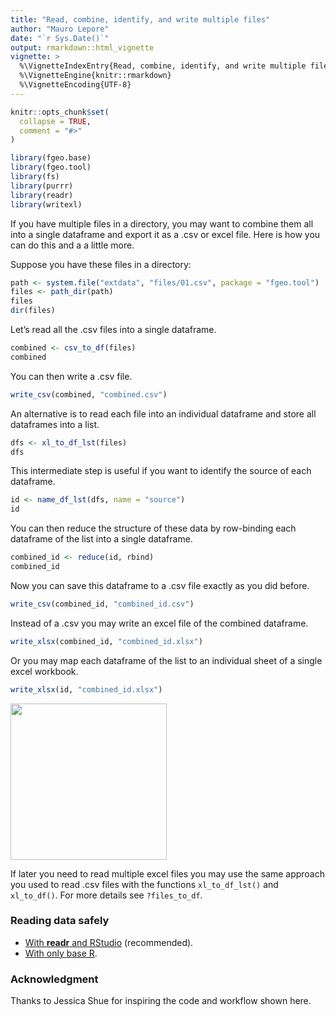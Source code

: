 ```yaml
---
title: "Read, combine, identify, and write multiple files"
author: "Mauro Lepore"
date: "`r Sys.Date()`"
output: rmarkdown::html_vignette
vignette: >
  %\VignetteIndexEntry{Read, combine, identify, and write multiple files}
  %\VignetteEngine{knitr::rmarkdown}
  %\VignetteEncoding{UTF-8}
---
```


```r
knitr::opts_chunk$set(
  collapse = TRUE,
  comment = "#>"
)
```

```r
library(fgeo.base)
library(fgeo.tool)
library(fs)
library(purrr)
library(readr)
library(writexl)
```

If you have multiple files in a directory, you may want to combine them all into a single dataframe and export it as a .csv or excel file. Here is how you can do this and a a little more.

Suppose you have these files in a directory:

```r
path <- system.file("extdata", "files/01.csv", package = "fgeo.tool")
files <- path_dir(path)
files
dir(files)
```

Let's read all the .csv files into a single dataframe.

```r
combined <- csv_to_df(files)
combined
```

You can then write a .csv file.

```R
write_csv(combined, "combined.csv")
```

An alternative is to read each file into an individual dataframe and store all dataframes into a list.

```r
dfs <- xl_to_df_lst(files)
dfs
```

This intermediate step is useful if you want to identify the source of each dataframe.

```r
id <- name_df_lst(dfs, name = "source")
id
```

You can then reduce the structure of these data by row-binding each dataframe of the list into a single dataframe.

```r
combined_id <- reduce(id, rbind)
combined_id
```

Now you can save this dataframe to a .csv file exactly as you did before.

```R
write_csv(combined_id, "combined_id.csv")
```

Instead of a .csv you may write an excel file of the combined dataframe.

```R
write_xlsx(combined_id, "combined_id.xlsx")
```

Or you may map each dataframe of the list to an individual sheet of a single excel workbook.

```R
write_xlsx(id, "combined_id.xlsx")
```

<img src="https://i.imgur.com/00TSP2C.png" align="center" height=250 />

If later you need to read multiple excel files you may use the same approach you used to read .csv files with the functions `xl_to_df_lst()` and `xl_to_df()`. For more details see `?files_to_df`.

### Reading data safely

* [With __readr__ and RStudio](https://fgeo.netlify.com/2018/03/13/2018-03-13-import-dataset/) (recommended).
* [With only base R](https://fgeo.netlify.com/2018/03/15/2018-03-15-how-to-read-data-safely-with-only-base-r/).

### Acknowledgment

Thanks to Jessica Shue for inspiring the code and workflow shown here.
